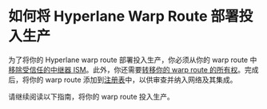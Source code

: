 # 如何将 Hyperlane Warp Route 部署投入生产

为了将你的 Hyperlane warp route 部署投入生产，你必须从你的 warp route 中[移除受信任的中继器 ISM](/guides/remove-trusted-relayer.mdx)。此外，你还需要[转移你的 warp route 的所有权](/guides/transfer-warp-route-ownership.mdx)。完成后，将你的 warp route 添加到[注册表](https://github.com/hyperlane-xyz/hyperlane-registry/tree/main/deployments/warp_routes)中，以供审查并纳入网络及其集成。

请继续阅读以下指南，将你的 warp route 投入生产。
